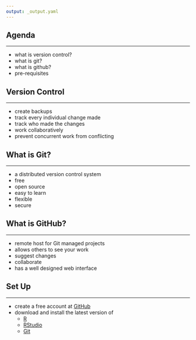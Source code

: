 ```yaml
---
output: _output.yaml
---
```


## {data-background="git_banner.png"}

## Agenda

<hr>

- what is version control?
- what is git?
- what is github?
- pre-requisites


## Version Control

<hr>

- create backups
- track every individual change made
- track who made the changes
- work collaboratively
- prevent concurrent work from conflicting

## What is Git?

<hr>

- a distributed version control system
- free
- open source
- easy to learn
- flexible
- secure

## What is GitHub?

<hr>

- remote host for Git managed projects
- allows others to see your work
- suggest changes
- collaborate
- has a well designed web interface

## Set Up

<hr>

- create a free account at <a href="https://github.com/"
  target="_blank">GitHub</a>
- download and install the latest version of
    - <a href="https://cran.r-project.org/" target="_blank">R</a>
    - <a href="https://www.rstudio.com/products/rstudio/download/#download"
       target="_blank">RStudio</a> 
    - <a href="https://git-scm.com/downloads" target="_blank">Git</a>


## {data-background="thankyou.png"}
